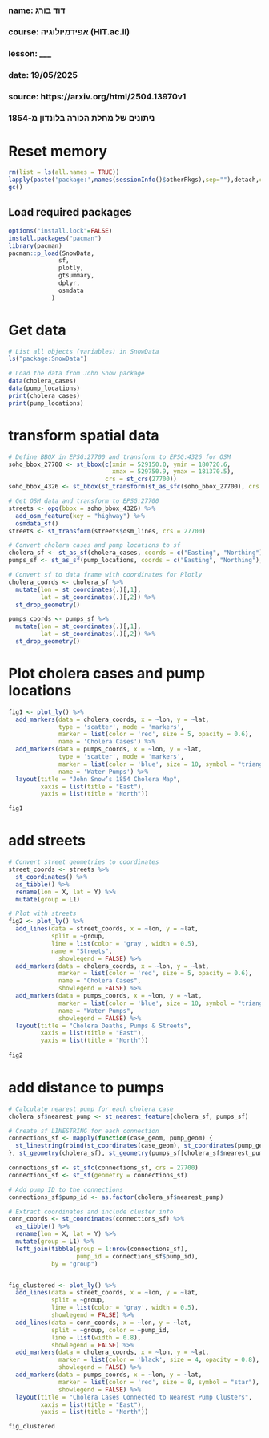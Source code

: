 ###
### name: דוד בורג
### course: אפידמיולוגיה (HIT.ac.il)
### lesson: ___
### date: 19/05/2025
### source: https://arxiv.org/html/2504.13970v1
###  
###  ניתונים של מחלת הכורה בלונדון מ-1854
###


# Reset memory
```{r setup-packages, include false}
rm(list = ls(all.names = TRUE))
lapply(paste('package:',names(sessionInfo()$otherPkgs),sep=""),detach,character.only=TRUE,unload=TRUE,force=TRUE)
gc()
```

## Load required packages
```{r load-packages, include false}  
options("install.lock"=FALSE)
install.packages("pacman")
library(pacman)
pacman::p_load(SnowData,
              sf,       
              plotly,
              gtsummary,
              dplyr,    
              osmdata
            )
```

# Get data
```{r load data, include false}
# List all objects (variables) in SnowData
ls("package:SnowData")

# Load the data from John Snow package
data(cholera_cases)
data(pump_locations)
print(cholera_cases)
print(pump_locations)
```

# transform spatial data
```{r load data, include false}
# Define BBOX in EPSG:27700 and transform to EPSG:4326 for OSM
soho_bbox_27700 <- st_bbox(c(xmin = 529150.0, ymin = 180720.6,
                             xmax = 529750.9, ymax = 181370.5),
                           crs = st_crs(27700))
soho_bbox_4326 <- st_bbox(st_transform(st_as_sfc(soho_bbox_27700), crs = 4326))

# Get OSM data and transform to EPSG:27700
streets <- opq(bbox = soho_bbox_4326) %>%
  add_osm_feature(key = "highway") %>%
  osmdata_sf()
streets <- st_transform(streets$osm_lines, crs = 27700)

# Convert cholera cases and pump locations to sf
cholera_sf <- st_as_sf(cholera_cases, coords = c("Easting", "Northing"), crs = 27700)
pumps_sf <- st_as_sf(pump_locations, coords = c("Easting", "Northing"), crs = 27700)

# Convert sf to data frame with coordinates for Plotly
cholera_coords <- cholera_sf %>%
  mutate(lon = st_coordinates(.)[,1],
         lat = st_coordinates(.)[,2]) %>%
  st_drop_geometry()

pumps_coords <- pumps_sf %>%
  mutate(lon = st_coordinates(.)[,1],
         lat = st_coordinates(.)[,2]) %>%
  st_drop_geometry()
```

# Plot cholera cases and pump locations
```{r load data, include false}
fig1 <- plot_ly() %>%
  add_markers(data = cholera_coords, x = ~lon, y = ~lat,
              type = 'scatter', mode = 'markers',
              marker = list(color = 'red', size = 5, opacity = 0.6),
              name = 'Cholera Cases') %>%
  add_markers(data = pumps_coords, x = ~lon, y = ~lat,
              type = 'scatter', mode = 'markers',
              marker = list(color = 'blue', size = 10, symbol = "triangle-up"),
              name = 'Water Pumps') %>%
  layout(title = "John Snow’s 1854 Cholera Map",
         xaxis = list(title = "East"),
         yaxis = list(title = "North"))

fig1
```


# add streets
```{r do_T_test, include false}
# Convert street geometries to coordinates
street_coords <- streets %>%
  st_coordinates() %>%
  as_tibble() %>%
  rename(lon = X, lat = Y) %>%
  mutate(group = L1)

# Plot with streets
fig2 <- plot_ly() %>%
  add_lines(data = street_coords, x = ~lon, y = ~lat,
            split = ~group,
            line = list(color = 'gray', width = 0.5),
            name = "Streets",
              showlegend = FALSE) %>%
  add_markers(data = cholera_coords, x = ~lon, y = ~lat,
              marker = list(color = 'red', size = 5, opacity = 0.6),
              name = "Cholera Cases",
              showlegend = FALSE) %>%
  add_markers(data = pumps_coords, x = ~lon, y = ~lat,
              marker = list(color = 'blue', size = 10, symbol = "triangle-up"),
              name = "Water Pumps",
              showlegend = FALSE) %>%
  layout(title = "Cholera Deaths, Pumps & Streets",
         xaxis = list(title = "East"),
         yaxis = list(title = "North"))
         
fig2
```


# add distance to pumps
```{r distances, include false}
# Calculate nearest pump for each cholera case
cholera_sf$nearest_pump <- st_nearest_feature(cholera_sf, pumps_sf)

# Create sf LINESTRING for each connection
connections_sf <- mapply(function(case_geom, pump_geom) {
  st_linestring(rbind(st_coordinates(case_geom), st_coordinates(pump_geom)))
}, st_geometry(cholera_sf), st_geometry(pumps_sf[cholera_sf$nearest_pump, ]), SIMPLIFY = FALSE)

connections_sf <- st_sfc(connections_sf, crs = 27700)
connections_sf <- st_sf(geometry = connections_sf)

# Add pump ID to the connections
connections_sf$pump_id <- as.factor(cholera_sf$nearest_pump)

# Extract coordinates and include cluster info
conn_coords <- st_coordinates(connections_sf) %>%
  as_tibble() %>%
  rename(lon = X, lat = Y) %>%
  mutate(group = L1) %>%
  left_join(tibble(group = 1:nrow(connections_sf),
                   pump_id = connections_sf$pump_id),
            by = "group")


fig_clustered <- plot_ly() %>%
  add_lines(data = street_coords, x = ~lon, y = ~lat,
            split = ~group,
            line = list(color = 'gray', width = 0.5),
            showlegend = FALSE) %>%
  add_lines(data = conn_coords, x = ~lon, y = ~lat,
            split = ~group, color = ~pump_id,
            line = list(width = 0.8),
            showlegend = FALSE) %>%
  add_markers(data = cholera_coords, x = ~lon, y = ~lat,
              marker = list(color = 'black', size = 4, opacity = 0.8),
              showlegend = FALSE) %>%
  add_markers(data = pumps_coords, x = ~lon, y = ~lat,
              marker = list(color = 'red', size = 8, symbol = "star"),
              showlegend = FALSE) %>%
  layout(title = "Cholera Cases Connected to Nearest Pump Clusters",
         xaxis = list(title = "East"),
         yaxis = list(title = "North"))

fig_clustered
```
